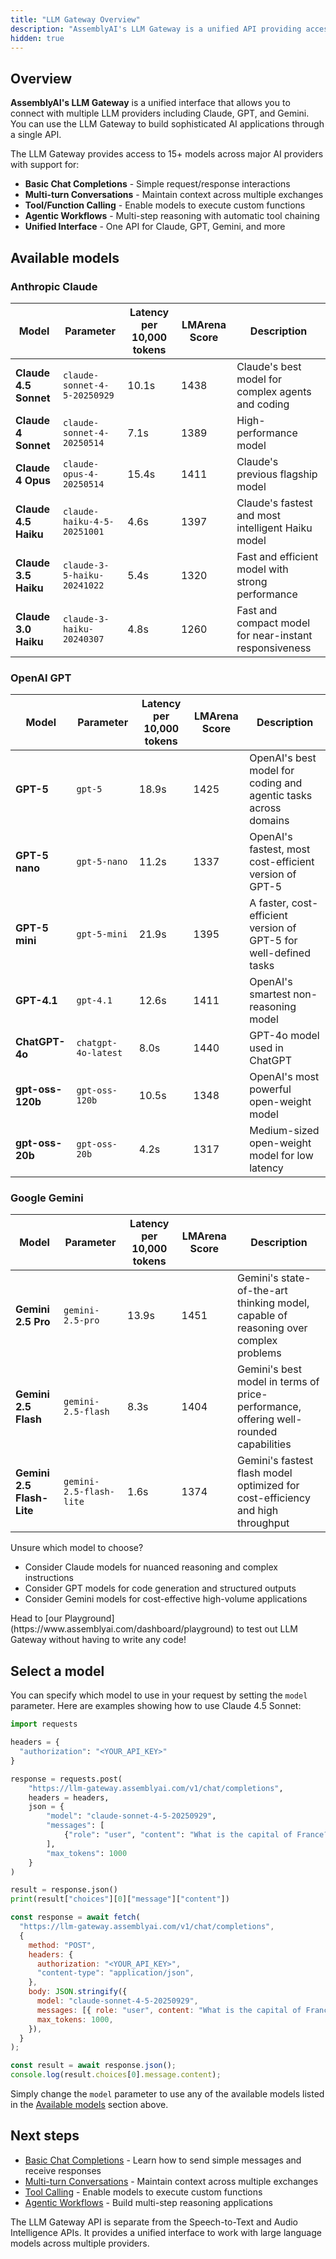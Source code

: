 ```yaml
---
title: "LLM Gateway Overview"
description: "AssemblyAI's LLM Gateway is a unified API providing access to 15+ models from Claude, GPT, and Gemini through a single interface."
hidden: true
---
```


## Overview

**AssemblyAI's LLM Gateway** is a unified interface that allows you to connect with multiple LLM providers including Claude, GPT, and Gemini. You can use the LLM Gateway to build sophisticated AI applications through a single API.

The LLM Gateway provides access to 15+ models across major AI providers with support for:

- **Basic Chat Completions** - Simple request/response interactions
- **Multi-turn Conversations** - Maintain context across multiple exchanges
- **Tool/Function Calling** - Enable models to execute custom functions
- **Agentic Workflows** - Multi-step reasoning with automatic tool chaining
- **Unified Interface** - One API for Claude, GPT, Gemini, and more

## Available models

### Anthropic Claude

| Model                 | Parameter                    | Latency per 10,000 tokens | LMArena Score | Description                                            |
| --------------------- | ---------------------------- | ------------------------- | ------------- | ------------------------------------------------------ |
| **Claude 4.5 Sonnet** | `claude-sonnet-4-5-20250929` | 10.1s                     | 1438          | Claude's best model for complex agents and coding      |
| **Claude 4 Sonnet**   | `claude-sonnet-4-20250514`   | 7.1s                      | 1389          | High-performance model                                 |
| **Claude 4 Opus**     | `claude-opus-4-20250514`     | 15.4s                     | 1411          | Claude's previous flagship model                       |
| **Claude 4.5 Haiku**  | `claude-haiku-4-5-20251001`  | 4.6s                      | 1397          | Claude's fastest and most intelligent Haiku model      |
| **Claude 3.5 Haiku**  | `claude-3-5-haiku-20241022`  | 5.4s                      | 1320          | Fast and efficient model with strong performance       |
| **Claude 3.0 Haiku**  | `claude-3-haiku-20240307`    | 4.8s                      | 1260          | Fast and compact model for near-instant responsiveness |

### OpenAI GPT

| Model            | Parameter           | Latency per 10,000 tokens | LMArena Score | Description                                                      |
| ---------------- | ------------------- | ------------------------- | ------------- | ---------------------------------------------------------------- |
| **GPT-5**        | `gpt-5`             | 18.9s                     | 1425          | OpenAI's best model for coding and agentic tasks across domains  |
| **GPT-5 nano**   | `gpt-5-nano`        | 11.2s                     | 1337          | OpenAI's fastest, most cost-efficient version of GPT-5           |
| **GPT-5 mini**   | `gpt-5-mini`        | 21.9s                     | 1395          | A faster, cost-efficient version of GPT-5 for well-defined tasks |
| **GPT-4.1**      | `gpt-4.1`           | 12.6s                     | 1411          | OpenAI's smartest non-reasoning model                            |
| **ChatGPT-4o**   | `chatgpt-4o-latest` | 8.0s                      | 1440          | GPT-4o model used in ChatGPT                                     |
| **gpt-oss-120b** | `gpt-oss-120b`      | 10.5s                     | 1348          | OpenAI's most powerful open-weight model                         |
| **gpt-oss-20b**  | `gpt-oss-20b`       | 4.2s                      | 1317          | Medium-sized open-weight model for low latency                   |

### Google Gemini

| Model                     | Parameter               | Latency per 10,000 tokens | LMArena Score | Description                                                                           |
| ------------------------- | ----------------------- | ------------------------- | ------------- | ------------------------------------------------------------------------------------- |
| **Gemini 2.5 Pro**        | `gemini-2.5-pro`        | 13.9s                     | 1451          | Gemini's state-of-the-art thinking model, capable of reasoning over complex problems  |
| **Gemini 2.5 Flash**      | `gemini-2.5-flash`      | 8.3s                      | 1404          | Gemini's best model in terms of price-performance, offering well-rounded capabilities |
| **Gemini 2.5 Flash-Lite** | `gemini-2.5-flash-lite` | 1.6s                      | 1374          | Gemini's fastest flash model optimized for cost-efficiency and high throughput        |

Unsure which model to choose?

- Consider Claude models for nuanced reasoning and complex instructions
- Consider GPT models for code generation and structured outputs
- Consider Gemini models for cost-effective high-volume applications

<Note>
  Head to [our Playground](https://www.assemblyai.com/dashboard/playground) to
  test out LLM Gateway without having to write any code!
</Note>

## Select a model

You can specify which model to use in your request by setting the `model` parameter. Here are examples showing how to use Claude 4.5 Sonnet:

<Tabs>
<Tab title="Python">

```python {11}
import requests

headers = {
  "authorization": "<YOUR_API_KEY>"
}

response = requests.post(
    "https://llm-gateway.assemblyai.com/v1/chat/completions",
    headers = headers,
    json = {
        "model": "claude-sonnet-4-5-20250929",
        "messages": [
            {"role": "user", "content": "What is the capital of France?"}
        ],
        "max_tokens": 1000
    }
)

result = response.json()
print(result["choices"][0]["message"]["content"])
```

</Tab>
<Tab title="JavaScript">

```javascript {10}
const response = await fetch(
  "https://llm-gateway.assemblyai.com/v1/chat/completions",
  {
    method: "POST",
    headers: {
      authorization: "<YOUR_API_KEY>",
      "content-type": "application/json",
    },
    body: JSON.stringify({
      model: "claude-sonnet-4-5-20250929",
      messages: [{ role: "user", content: "What is the capital of France?" }],
      max_tokens: 1000,
    }),
  }
);

const result = await response.json();
console.log(result.choices[0].message.content);
```

</Tab>
</Tabs>

Simply change the `model` parameter to use any of the available models listed in the [Available models](#available-models) section above.

## Next steps

- [Basic Chat Completions](/docs/llm-gateway/chat-completions) - Learn how to send simple messages and receive responses
- [Multi-turn Conversations](/docs/llm-gateway/conversations) - Maintain context across multiple exchanges
- [Tool Calling](/docs/llm-gateway/tool-calling) - Enable models to execute custom functions
- [Agentic Workflows](/docs/llm-gateway/agentic-workflows) - Build multi-step reasoning applications

<Note>
  The LLM Gateway API is separate from the Speech-to-Text and Audio Intelligence
  APIs. It provides a unified interface to work with large language models
  across multiple providers.
</Note>
